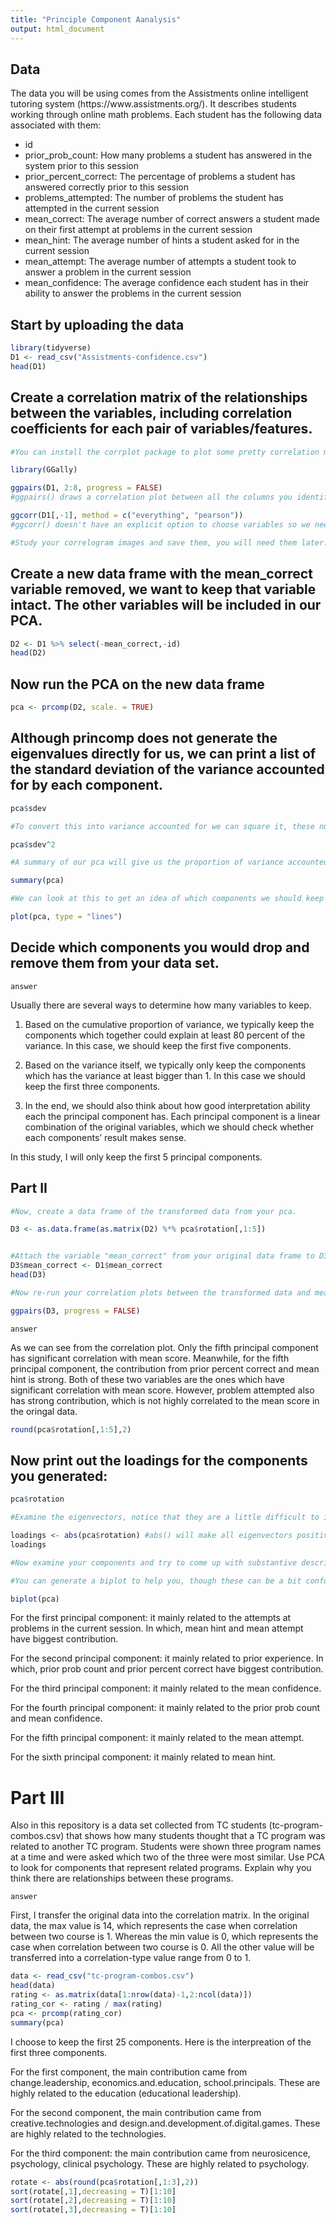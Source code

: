 ```yaml
---
title: "Principle Component Aanalysis"
output: html_document
---
```

## Data
The data you will be using comes from the Assistments online intelligent tutoring system (https://www.assistments.org/). It describes students working through online math problems. Each student has the following data associated with them:

- id
- prior_prob_count: How many problems a student has answered in the system prior to this session
- prior_percent_correct: The percentage of problems a student has answered correctly prior to this session
- problems_attempted: The number of problems the student has attempted in the current session
- mean_correct: The average number of correct answers a student made on their first attempt at problems in the current session
- mean_hint: The average number of hints a student asked for in the current session
- mean_attempt: The average number of attempts a student took to answer a problem in the current session
- mean_confidence: The average confidence each student has in their ability to answer the problems in the current session

## Start by uploading the data
```r
library(tidyverse)
D1 <- read_csv("Assistments-confidence.csv")
head(D1)
```

## Create a correlation matrix of the relationships between the variables, including correlation coefficients for each pair of variables/features.

```r
#You can install the corrplot package to plot some pretty correlation matrices (sometimes called correlograms)

library(GGally)

ggpairs(D1, 2:8, progress = FALSE) 
#ggpairs() draws a correlation plot between all the columns you identify by number (second option, you don't need the first column as it is the student ID) and progress = FALSE stops a progress bar appearing as it renders your plot

ggcorr(D1[,-1], method = c("everything", "pearson")) 
#ggcorr() doesn't have an explicit option to choose variables so we need to use matrix notation to drop the id variable. We then need to choose a "method" which determines how to treat missing values (here we choose to keep everything, and then which kind of correlation calculation to use, here we are using Pearson correlation, the other options are "kendall" or "spearman")

#Study your correlogram images and save them, you will need them later. Take note of what is strongly related to the outcome variable of interest, mean_correct. 
```

## Create a new data frame with the mean_correct variable removed, we want to keep that variable intact. The other variables will be included in our PCA.

```r
D2 <- D1 %>% select(-mean_correct,-id)
head(D2)
```

## Now run the PCA on the new data frame

```r
pca <- prcomp(D2, scale. = TRUE)
```

## Although princomp does not generate the eigenvalues directly for us, we can print a list of the standard deviation of the variance accounted for by each component.

```r
pca$sdev

#To convert this into variance accounted for we can square it, these numbers are proportional to the eigenvalue

pca$sdev^2

#A summary of our pca will give us the proportion of variance accounted for by each component

summary(pca)

#We can look at this to get an idea of which components we should keep and which we should drop

plot(pca, type = "lines")
```

## Decide which components you would drop and remove them from your data set.

`answer`

Usually there are several ways to determine how many variables to keep.

1. Based on the cumulative proportion of variance, we typically keep the components which together could explain at least 80 percent of the variance. In this case, we should keep the first five components.

2. Based on the variance itself, we typically only keep the components which has the variance at least bigger than 1. In this case we should keep the first three components. 

3. In the end, we should also think about how good interpretation ability each the principal component has. Each principal component is a linear combination of the original variables, which we should check whether each components' result makes sense. 

In this study, I will only keep the first 5 principal components.

## Part II

```r
#Now, create a data frame of the transformed data from your pca.

D3 <- as.data.frame(as.matrix(D2) %*% pca$rotation[,1:5])


#Attach the variable "mean_correct" from your original data frame to D3.
D3$mean_correct <- D1$mean_correct
head(D3)

#Now re-run your correlation plots between the transformed data and mean_correct. If you had dropped some components would you have lost important information about mean_correct?

ggpairs(D3, progress = FALSE) 

```

`answer`

As we can see from the correlation plot. Only the fifth principal component has significant correlation with mean score. Meanwhile, for the fifth principal component, the contribution from prior percent correct and mean hint is strong. Both of these two variables are the ones which have significant correlation with mean score. However, problem attempted also has strong contribution, which is not highly correlated to the mean score in the oringal data.
```r
round(pca$rotation[,1:5],2)
```


## Now print out the loadings for the components you generated:

```r
pca$rotation

#Examine the eigenvectors, notice that they are a little difficult to interpret. It is much easier to make sense of them if we make them proportional within each component

loadings <- abs(pca$rotation) #abs() will make all eigenvectors positive
loadings

#Now examine your components and try to come up with substantive descriptions of what some might represent?

#You can generate a biplot to help you, though these can be a bit confusing. They plot the transformed data by the first two components. Therefore, the axes represent the direction of maximum variance accounted for. Then mapped onto this point cloud are the original directions of the variables, depicted as red arrows. It is supposed to provide a visualization of which variables "go together". Variables that possibly represent the same underlying construct point in the same direction.  

biplot(pca)


```
For the first principal component: it mainly related to the attempts at problems in the current session. In which, mean hint and mean attempt have biggest contribution.

For the second principal component: it mainly related to prior experience. In which, prior prob count and prior percent correct have biggest contribution.

For the third principal component: it mainly related to the mean confidence.

For the fourth principal component: it mainly related to the prior prob count and mean confidence. 

For the fifth principal component: it mainly related to the mean attempt.

For the sixth principal component: it mainly related to mean hint.

# Part III  
Also in this repository is a data set collected from TC students (tc-program-combos.csv) that shows how many students thought that a TC program was related to another TC program. Students were shown three program names at a time and were asked which two of the three were most similar. Use PCA to look for components that represent related programs. Explain why you think there are relationships between these programs.

`answer`

First, I transfer the original data into the correlation matrix. In the original data, the max value is 14, which represents the case when correlation between two course is 1. 
Whereas the min value is 0, which represents the case when correlation between two course is 0. All the other value will be transferred into a correlation-type value range from 0 to 1. 

```r
data <- read_csv("tc-program-combos.csv")
head(data)
rating <- as.matrix(data[1:nrow(data)-1,2:ncol(data)])
rating_cor <- rating / max(rating)
pca <- prcomp(rating_cor)
summary(pca)
```

I choose to keep the first 25 components. Here is the interpreation of the first three components.

For the first component, the main contribution came from change.leadership, economics.and.education, school.principals. These are highly related to the education (educational leadership).

For the second component, the main contribution came from creative.technologies and design.and.development.of.digital.games. These are highly related to the technologies. 

For the third component: the main contribution came from neurosicence, psychology, clinical psychology. These are highly related to psychology.
```r
rotate <- abs(round(pca$rotation[,1:3],2))
sort(rotate[,1],decreasing = T)[1:10]
sort(rotate[,2],decreasing = T)[1:10]
sort(rotate[,3],decreasing = T)[1:10]
```



